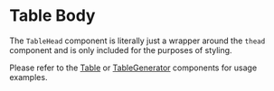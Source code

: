 <Meta title="molecule/TableHead" />

# Table Body

The `TableHead` component is literally just a wrapper around the `thead` component
and is only included for the purposes of styling.

Please refer to the [Table](?path=/docs/molecule-table--default-story) or [TableGenerator](?path=/docs/organism-tablegenerator--default-story) components for usage examples.
